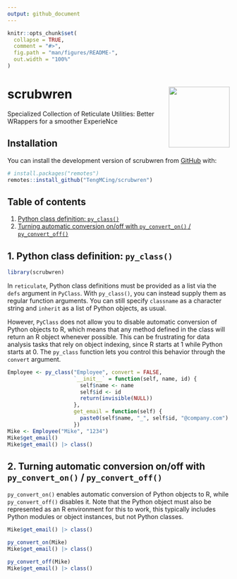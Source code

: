 ```yaml
---
output: github_document
---
```


<!-- README.md is generated from README.Rmd. Please edit that file -->

```r
knitr::opts_chunk$set(
  collapse = TRUE,
  comment = "#>",
  fig.path = "man/figures/README-",
  out.width = "100%"
)
```

# scrubwren <img src='man/figures/logo.png' align="right" height="138" />

<!-- badges: start -->
<!-- badges: end -->

Specialized Collection of Reticulate Utilities: Better WRappers for a smoother ExperieNce

## Installation

You can install the development version of scrubwren from [GitHub](https://github.com/) with:

``` r
# install.packages("remotes")
remotes::install_github("TengMCing/scrubwren")
```

## Table of contents



1. [Python class definition: `py_class()`](#py-class)
2. [Turning automatic conversion on/off with `py_convert_on()` / `py_convert_off()`](#py-convert)


## 1. Python class definition: `py_class()` {#py-class}

```r
library(scrubwren)
```

In `reticulate`, Python class definitions must be provided as a list via the `defs` argument in `PyClass`. With `py_class()`, you can instead supply them as regular function arguments. You can still specify `classname` as a character string and `inherit` as a list of Python objects, as usual. 

However, `PyClass` does not allow you to disable automatic conversion of Python objects to R, which means that any method defined in the class will return an R object whenever possible. This can be frustrating for data analysis tasks that rely on object indexing, since R starts at 1 while Python starts at 0. The `py_class` function lets you control this behavior through the `convert` argument.


```r
Employee <- py_class("Employee", convert = FALSE,
                     `__init__` = function(self, name, id) {
                       self$name <- name
                       self$id <- id
                       return(invisible(NULL))
                     },
                     get_email = function(self) {
                       paste0(self$name, "_", self$id, "@company.com")
                     })
Mike <- Employee("Mike", "1234")
Mike$get_email()
Mike$get_email() |> class()
```


## 2. Turning automatic conversion on/off with `py_convert_on()` / `py_convert_off()` {#py-convert}

`py_convert_on()` enables automatic conversion of Python objects to R, while `py_convert_off()` disables it. Note that the Python object must also be represented as an R environment for this to work, this typically includes Python modules or object instances, but not Python classes.

```r
Mike$get_email() |> class()

py_convert_on(Mike)
Mike$get_email() |> class()

py_convert_off(Mike)
Mike$get_email() |> class()
```
